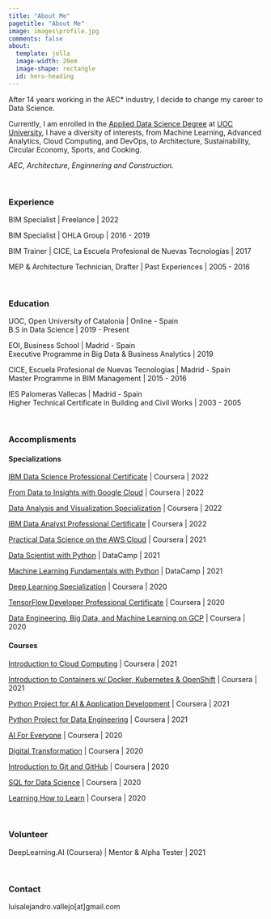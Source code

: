 ```yaml
---
title: "About Me"
pagetitle: "About Me"
image: images\profile.jpg
comments: false
about:
  template: jolla
  image-width: 20em
  image-shape: rectangle
  id: hero-heading
---
```

::: {#hero-heading}

After 14 years working in the AEC* industry, I decide to change my career to Data Science.

Currently, I am enrolled in the [Applied Data Science Degree](https://estudios.uoc.edu/es/grados/data-science/presentacion) at [UOC University](https://www.uoc.edu/portal/es/index.html), I have a diversity of interests, from Machine Learning, Advanced Analytics, Cloud Computing, and DevOps, to Architecture, Sustainability, Circular Economy, Sports, and Cooking.

*AEC, Architecture, Enginnering and Construction.*

\

### Experience

BIM Specialist | Freelance | 2022

BIM Specialist | OHLA Group | 2016 - 2019

BIM Trainer | CICE, La Escuela Profesional de Nuevas Tecnologías | 2017

MEP & Architecture Technician, Drafter | Past Experiences | 2005 - 2016

\

### Education

UOC, Open University of Catalonia | Online - Spain
\
B.S in Data Science | 2019 - Present

EOI, Business School | Madrid - Spain
\
Executive Programme in Big Data & Business Analytics | 2019

CICE, Escuela Profesional de Nuevas Tecnologías | Madrid - Spain
\
Master Programme in BIM Management | 2015 - 2016

IES Palomeras Vallecas | Madrid - Spain
\
Higher Technical Certificate in Building and Civil Works | 2003 - 2005

\

### Accomplisments

#### Specializations

[IBM Data Science Professional Certificate](https://www.coursera.org/account/accomplishments/professional-cert/NF5R8W5J9MDE) | Coursera | 2022

[From Data to Insights with Google Cloud](https://www.coursera.org/account/accomplishments/specialization/GPMLSXD4W447) | Coursera | 2022

[Data Analysis and Visualization Specialization](https://www.coursera.org/account/accomplishments/specialization/RL4JE3Q38T8G) | Coursera | 2022

[IBM Data Analyst Professional Certificate](https://www.coursera.org/professional-certificates/ibm-data-analyst) | Coursera | 2022

[Practical Data Science on the AWS Cloud](https://www.coursera.org/account/accomplishments/specialization/ZH9SX5STF5FW) | Coursera | 2021

[Data Scientist with Python](https://www.datacamp.com/statement-of-accomplishment/track/6fbb7f0e9e5f7bc68194ed4f49a37e6ff0d4b8dc) | DataCamp | 2021

[Machine Learning Fundamentals with Python](https://www.datacamp.com/statement-of-accomplishment/track/2b1fceb9871f361ce404935426d935a4d4d48225) | DataCamp | 2021

[Deep Learning Specialization](https://www.coursera.org/account/accomplishments/specialization/7598QNCVJ9UJ) | Coursera | 2020

[TensorFlow Developer Professional Certificate](https://www.coursera.org/account/accomplishments/professional-cert/6Z2GJRDKFGKT) | Coursera | 2020

[Data Engineering, Big Data, and Machine Learning on GCP](https://www.coursera.org/account/accomplishments/specialization/3BSQDJAWHYWP) | Coursera | 2020

#### Courses

[Introduction to Cloud Computing](https://www.coursera.org/account/accomplishments/verify/S9K2UK6SSFKZ) | Coursera | 2021

[Introduction to Containers w/ Docker, Kubernetes & OpenShift](https://www.coursera.org/account/accomplishments/verify/HNPTJQQ7D5ZF) | Coursera | 2021

[Python Project for AI & Application Development](https://www.coursera.org/account/accomplishments/verify/HVUZ94CTFST7) | Coursera | 2021

[Python Project for Data Engineering](https://www.coursera.org/account/accomplishments/verify/2KAXT5EJLRYV) | Coursera | 2021

[AI For Everyone](https://www.coursera.org/account/accomplishments/verify/GV54LFQP8DSG) | Coursera | 2020

[Digital Transformation](https://www.coursera.org/account/accomplishments/verify/GKY9UXJZQ26D) | Coursera | 2020

[Introduction to Git and GitHub](https://www.coursera.org/account/accomplishments/verify/EW4ES2Q97KVB) | Coursera | 2020

[SQL for Data Science](https://www.coursera.org/account/accomplishments/verify/7G6QQUMZFRY7) | Coursera | 2020

[Learning How to Learn](https://www.coursera.org/account/accomplishments/verify/DSVUBU4DRCNX) | Coursera | 2020

\

### Volunteer

DeepLearning.AI (Coursera) | Mentor & Alpha Tester | 2021

\

### Contact

luisalejandro.vallejo[at]gmail.com

:::